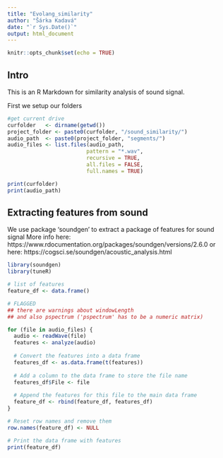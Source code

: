 ```yaml
---
title: "Evolang_similarity"
author: "Šárka Kadavá"
date: "`r Sys.Date()`"
output: html_document
---
```


```r
knitr::opts_chunk$set(echo = TRUE)
```

## Intro

This is an R Markdown for similarity analysis of sound signal.

First we setup our folders

```r

#get current drive
curfolder   <- dirname(getwd())
project_folder <- paste0(curfolder, "/sound_similarity/")
audio_path  <- paste0(project_folder, "segments/")
audio_files <- list.files(audio_path,
                         pattern = "*.wav",
                         recursive = TRUE,
                         all.files = FALSE,
                         full.names = TRUE)

print(curfolder)
print(audio_path)
```


## Extracting features from sound

We use package 'soundgen' to extract a package of features for sound signal
More info here: https://www.rdocumentation.org/packages/soundgen/versions/2.6.0 or here: https://cogsci.se/soundgen/acoustic_analysis.html

```r

library(soundgen)
library(tuneR)

# list of features
feature_df <- data.frame()

# FLAGGED
## there are warnings about windowLength
## and also pspectrum ('pspectrum' has to be a numeric matrix)

for (file in audio_files) {
  audio <- readWave(file)
  features <- analyze(audio)
  
  # Convert the features into a data frame
  features_df <- as.data.frame(t(features))
  
  # Add a column to the data frame to store the file name
  features_df$File <- file
  
  # Append the features for this file to the main data frame
  feature_df <- rbind(feature_df, features_df)
}

# Reset row names and remove them
row.names(feature_df) <- NULL

# Print the data frame with features
print(feature_df)

```





